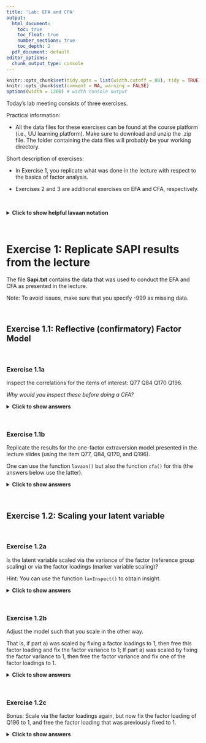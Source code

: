 ```yaml
---
title: 'Lab: EFA and CFA'
output:
  html_document: 
    toc: true
    toc_float: true
    number_sections: true
    toc_depth: 2
  pdf_document: default
editor_options:
  chunk_output_type: console
---
```


<style>
body {
  width: 100%;
  margin: 0 auto;
}
</style>


```r
knitr::opts_chunk$set(tidy.opts = list(width.cutoff = 80), tidy = TRUE)
knitr::opts_chunk$set(comment = NA, warning = FALSE)
options(width = 1200) # width console output
```

Today’s lab meeting consists of three exercises.


Practical information:

- All the data files for these exercises can be found at the course platform (i.e., UU learning platform). Make sure to download and unzip the .zip file. The folder containing the data files will probably be your working directory.


Short description of exercises:

- In Exercise 1, you replicate what was done in the lecture with respect to the basics of factor analysis. 

- Exercises 2 and 3 are additional exercises on EFA and CFA, respectively.

&nbsp;


<details><summary><b>Click to show helpful lavaan notation</b></summary>

&nbsp;

**Helpful notation (in factor analysis)**

operator | meaning
--|:----
=~  | indicator; used for latent variable to observed indicator in factor analysis measurement models.
~~  | (residual) covariance.
~1  | intercept or mean (e.g., x ~ 1 estimates the mean of variable x).
~ (in regression) | is regressed on.
1*  | fixes parameter or loading to one.
NA* | frees parameter or loading (useful to override default marker-variable method in CFA).
a*  | labels the parameter as ‘a’, used for model constraints.



**General `lavaan` specification**

**Latent variable definitions:**

* f1 =~ y1 + y2 + y3 
* f2 =~ y4 + y5 + y6 
* f3 =~ y7 + y8 + y9 + y10

**Regression:**

* y1 + y2 ~ f1 + f2 + x1 + x2
* f1 ~ f2 + f3
* f2 ~ f3 + x1 + x2

**Variances and covariances:**

* y1 ~~ y1 
* y1 ~~ y2 
* f1 ~~ f2

**Intercepts:**

* y1 ~ 1 
* f1 ~ 1

</details>

&nbsp;


# Exercise 1: Replicate SAPI results from the lecture 

The file **Sapi.txt** contains the data that was used to conduct the EFA and CFA as presented in the lecture. 

Note: To avoid issues, make sure that you specify -999 as missing data.

&nbsp;


## Exercise 1.1: Reflective (confirmatory) Factor Model

&nbsp;


### Exercise 1.1a 

Inspect the correlations for the items of interest: Q77 Q84 Q170 Q196. 

*Why would you inspect these before doing a CFA?*


<details><summary><b>Click to show answers</b></summary>

&nbsp;

**Installing and loading Lavaan**

The lavaan package is available on CRAN. Therefore, to install lavaan, simply start up R (studio), and type/copy in the R console:
```r
if (!require("lavaan")) install.packages("lavaan", dependencies = TRUE)
```
Note that you only have to install a package once. 

Next, you need to load the package, which needs to be done every time you re-open R:
```r
library(lavaan) 
```
This also is a check whether the installation was successful: In that case, a start-up message will be displayed showing the version number (always report this in your papers), and a reminder that this is free software. 
If you see this message, you are ready to start.


**Read in data**

To load the data into the R environment, run the following:
```r
data_sapi <- read.table("Sapi.txt", header = T)
```
Note: The data file needs to be in the same folder location that you are working in. Otherwise, you can tell R where to find it by copying the folder path. 

Now the data is loaded, you need to find missing values and set them to "NA". In this dataset, "-999" denotes a missing value:

```r
data_sapi[sapply(data_sapi, function(x) as.character(x) %in% c("-999") )] <- NA 
```
If you ‘forget’ to tell  R this, these values will be treated as being observed. 


**Item correlations**
 
Before we specify any model, we need to check the correlations among the items of interest. These items are: *Q77 Q84 Q170 Q196*. The correlation table gives the correlations between pairs of items, that is, the standardized covariances between a pair of items, equivalent to running covariances on the Z-scores of each item. In R, this can be obtained via:

```r
# package for correlations
if (!require("Hmisc")) install.packages("Hmisc", dependencies = TRUE)
library(Hmisc)

# rcorr() accepts matrices only
res <- rcorr(as.matrix(data_sapi[, c(9:10, 12:13)]))
# Correlation matrix (rounded to 3 decimals)
round(res$r, 3) 
```

Bear in mind that 

- The correlation for Items X and Y is the same as for Y and X. 

- The diagonal elements are always one because an item is always perfectly correlated with itself. 

- The magnitude of a correlation is determined by the absolute value of the correlation.


From the R output, we see that the items have magnitudes ranging from 0.2 to 0.6. In psychology and the social sciences, the magnitude of correlations above 0.30 is considered a medium effect size. Due to relatively high correlations among many of the items, these data would be a good candidate for factor analysis. 

The goal of factor analysis is to model the interrelationships between many items with fewer unobserved or latent variables.

</details>

&nbsp;


### Exercise 1.1b

Replicate the results for the one-factor extraversion model presented in the lecture slides (using the item Q77, Q84, Q170, and Q196). 

One can use the function `lavaan()` but also the function `cfa()` for this (the answers below use the latter).


<details><summary><b>Click to show answers</b></summary>

&nbsp;

With factor analysis, you can determine the extent to which items designed to measure a particular factor (in this case, extraversion) actually do so. It is the ‘true’ correlation between an indicator and a factor. 

In `lavaan`, the operator for the latent variable definition is: "=~". This denotes 'is measured by' (cf., BY in Mplus). Stated otherwise, it represents the indicator equation where the latent variable is on the left and the indicators (or observed variables), separated by + signs, are to the right of that symbol, where the names come from the data set.

**Specify the model**

```r
# Model statement: one factor, four items, default marker method
model.CFA <- 'Extraversion =~ Q77 + Q84 + Q170 + Q196' 
```

**Fit the model**

This code runs a confirmatory factor analysis using the `cfa()` function, which is actually a wrapper for the `lavaan()` function (which we used on Day 1).

```r
# Fit the model:
fit_CFA <- cfa(model.CFA, data=data_sapi,
               missing='fiml', fixed.x=F) # Specify FIML 
```

**Model summary**

Inspect the model summary. This requests textual output, listing for example:

* the estimator used
* the number of free parameters
* the test statistic
* estimated means
* loadings 
* variances

```r
# Output
summary(fit_CFA) 

# Alternative
summary(fit_CFA, fit.measures=TRUE)
```

</details>

&nbsp;


## Exercise 1.2: Scaling your latent variable 

&nbsp;

### Exercise 1.2a

Is the latent variable scaled via the variance of the factor (reference group scaling) or via the factor loadings (marker variable scaling)?

Hint: You can use the function `lavInspect()` to obtain insight.


<details><summary><b>Click to show answers</b></summary>

&nbsp;

```r
# Technical output - comparable to TECH1 in Mplus
lavInspect(fit_CFA)
```

From this one can see what type of scaling is used. Because of:

```r
lavInspect(fit_CFA)$lambda
```
one can see that the first factor loading is not estimated ('Q77       0'), since it is fixed (from the estimates you can see that it is fixed to 1.000). Hence, the marker variable method is used.

</details>

&nbsp;


### Exercise 1.2b

Adjust the model such that you scale in the other way. 

That is, if part a) was scaled by fixing a factor loadings to 1, then free this factor loading and fix the factor variance to 1; If part a) was scaled by fixing the factor variance to 1, then free the factor variance and fix one of the factor loadings to 1.


<details><summary><b>Click to show answers</b></summary>

&nbsp;

By default, `lavaan` chooses the marker method. To use the 'var std' method (i.e., reference group scaling), one should make use of the following:

* To free a parameter, put 'NA*' in front of the parameter to be freed:

  The syntax 'NA*Q77' frees the loading of the first item because by default marker method fixes it to one.

* To fix a parameter to 1, put '1*' in front of the parameter to be fixed:

  The syntax Extraversion ~~ 1*Extraversion fixes the variance of the factor Extraversion to one.


```r
# Specify model:
model.CFA_RefGr <- '
 Extraversion =~ NA*Q77 + Q84 + Q170 + Q196
 Extraversion ~~ 1*Extraversion
'
# Fit model:
fit_CFA_RefGr <- cfa(model.CFA_RefGr, data=data_sapi,
               missing='fiml', fixed.x=F) # Specify FIML 

# Get model summary:
summary(fit_CFA_RefGr)
```

Alternatively, you can use std.lv=TRUE and obtain the same results. Note that the Chi-square fit results are exactly the same across the models, as will be explained below. 

For better interpretation of the factor loadings, you should request the standardized solutions. Therefore, one may want to request the summary of the marker method but also specify that standardized=TRUE. Then you obtain both results:

```r
summary(fit_CFA, standardized=TRUE)
```

Now, there are two additional columns: Std.lv and Std.all (cf. STD and STDYX in Mplus).

* **Std.all:** standardizes the factor loadings by the standard deviation of both the predictor (i.e., the factor, X) and the outcome (i.e., the item, Y).
* **Std.lv:**  standardizes the factor loadings by the predictor (i.e., the factor, X).

Comparing the unstandardized estimates with the Std.lv ones: The loadings and variance of the factors are different but the residual variances are the same.

</details>

&nbsp;


### Exercise 1.2c

Bonus: Scale via the factor loadings again, but now fix the factor loading of Q196 to 1, and free the factor loading that was previously fixed to 1.

<details><summary><b>Click to show answers</b></summary>

&nbsp;


**Fix other factor loadings**

Remember:

* 1* fixes a parameter or loading to one
* NA* frees a parameter or loading (useful to override default marker method)

In case you want, in the Marker variable method, another factor loading (here, the last one) to be 1, use:
```r
# Model statement:
model.CFA_last <- '
 Extraversion =~ NA*Q77 + Q84 + Q170 + 1*Q196
'

# Fit model:
fit_CFA_last <- cfa(model.CFA_last, data=data_sapi,
                     missing='fiml', fixed.x=F) # Specify FIML 

# Model summary:
summary(fit_CFA_last)
```

&nbsp;


### Exercise 1.2d

Based on the output of the models run in 1.1b, 1.2b, and 1.2c, what do you notice about the Chi-square ($\chi^2$)), degrees of freedom, $p$-values, factor loadings, and factor variance for the different methods?


<details><summary><b>Click to show answers</b></summary>

&nbsp;

The first thing you may notice is that all Chi-square fit results are exactly the same across the models. This is because the different ways of scaling all result in equivalent statistical models. You do not estimate anything more or less with any of the three scaling methods.

The second thing you may notice is that the values of the loadings have changed. However, loadings that are relatively large (or small) in one model, are also relatively large (or small) in the other models. For example, in each model, the loading for Q77 is approximately 1.4 times as large as the loading of Q84.

The take home message is that it does not matter how you scale, the information that you obtain is the same. 	

</details>

&nbsp;


## Exercise 1.3: Model fit 

Inspect the model fit. Focus on the Chi-square, CFI, TLI, RMSEA, and SRMR. 

You can use `summary()` or `fitMeasures()`.

<details><summary><b>Click to show an extra hint</b></summary>

&nbsp;

One can use `summary(<fit>, fit.measures=TRUE)` and/or `fitMeasures(<fit>)` and/or `fitMeasures(<fit>, c("cfi", "tli", "rmsea","srmr"))`.

</details>

&nbsp;


<details><summary><b>Click to show answers</b></summary>

&nbsp;

Four measures of model fit are:

1. The 'chisq' or 'the Test Statistic for the Model Test User Model' is the Chi-square statistic obtained from the maximum likelihood statistic. 

2. CFI is the Comparative Fit Index.
    * Values can range between 0 and 1.
    * Values greater than 0.90, or conservatively 0.95, indicate good fit.

3. TLI is the Tucker Lewis Index
    * Values can range between 0 and 1. If it is greater than 1, it should be rounded to 1.
    * Values greater than 0.90 indicating good fit. 
    * If the CFI and TLI are less than one, the CFI is always greater than the TLI.

4. RMSEA is the root mean square error of approximation. 
    * You also obtain a p-value of close fit, that is, for the test whether RMSEA < 0.05.
    * If you reject the model, it means your model is not a close fitting model.
    
You can obtain these using the following code:

```r
## One method:
#summary(fit_CFA, fit.measures=TRUE) # many model fit measures
#
## Alternative method:
#fitMeasures(fit_CFA) # many model fit measures

#You can ask for specific model fit measures by using:
fitMeasures(fit_CFA, c("chisq", "df", "pvalue", "cfi", "tli", "rmsea","srmr")) 
```

Notes on Chi-square: 

* Failing to reject the model is good for the model at hand because it implies failing to disprove that the model is bad. Here, we reject the null hypothesis that the model fits the data. 

* It is well documented in CFA and SEM literature that the Chi-square is often overly sensitive in model testing especially for large samples. 

* David Kenny states that, for models with 75 to 200 cases, the Chi-square is a reasonable measure of fit; but for 400 cases or more it is nearly almost always significant. Our sample size is 1000.

* Kline (2016) notes the N:q rule, which states that 

    - the sample size (N) should be 'in line with' the number of parameters in your model (q). 

    - the recommended ratio is 20:1.

    - this means that if you have 12 parameters, you should have N=240.

   Additionally, a sample size less than 100 is almost always untenable according to Kline.

* The larger the Chi-square value, the larger the difference between the sample implied covariance matrix and the sample observed one; and the more likely you will reject your model. 


Other fit measures:

* For CFI, value slightly below the recommended cut-off criterion of 0.95. 

* For TLI, value below the recommended cut-off criterion of 0.90.

* The RMSEA is above the cut-off of 0.05. 

* The SRMR points to a good model fit (SRMR < 0.08).


Overall, the model does not seem to fit well.



**Plotting the results**

You can plot the results of a fit object using `lavaanPlot()`, `tidySEM()`, or `semPlot()`. 

```r
# Install this package first (once):
if (!require("lavaanPlot")) install.packages("lavaanPlot") 
library(lavaanPlot)

# Plot:
lavaanPlot(model = fit_CFA, node_options = list(shape = "box", fontname = "Helvetica"), 
           edge_options = list(color = "grey"), coefs = T, stand = T, covs = T)
```

```r
# Alternative:
if (!require("tidySEM")) install.packages("tidySEM") # install this package first (once)
library(tidySEM)
graph_sem(fit_CFA)
```

```r
# Another alternative:
if (!require("semPlot")) install.packages("semPlot") # install this package first (once)
library(semPlot)
semPaths(fit_CFA, "par", weighted = FALSE, nCharNodes = 7, shapeMan = "rectangle",
         sizeMan = 8, sizeMan2 = 5)
```

</details>

&nbsp;



## Exercise 1.4: Test equality of factor loadings

Based on the factor loadings, items do not seem to be equally reflective of Extraversion, except for Q84 and Q196. To improve the fit of the model, one can test whether these factor loadings are equal (resulting in estimating less parameters). One can use a Wald test to test whether two factor loadings can be considered equal.

&nbsp;

### Exercise 1.4a

Test whether the factor loadings of Q84 and Q196 are the same.

Hint: For a `lavaan` object (with label names!) one can do this with lavTestWald(fit, constrains = '\<insert equality restriction\>').


<details><summary><b>Click to show answers</b></summary>

&nbsp;

**Specify the model**

```r
# Specify model:
model.CFA_equal <- '
 # model with labeled parameters
 Extraversion =~ Q77 + a*Q84 + Q170 + b*Q196
'
```

**Fit the model**

```r
# Fit model:
fit_CFA_equal <- cfa(model.CFA_equal, data=data_sapi,
                     missing='fiml', fixed.x=F) # Specify FIML 
```

**Conduct the Wald test**

```r
# Wald test
lavTestWald(fit_CFA_equal, constraints = 'a == b')
```

</details>

&nbsp;


### Exercise 1.4b 

What does the test imply?

<details><summary><b>Click to show answers</b></summary>

&nbsp;

The Wald test with df=1 is 0.362, with $p$ = 0.547. Thus, we do not reject the null that the two loadings are equal. Hence, we conclude that there is no evidence for a difference between a and b, that is, the factor loadings of Q84 and Q196 are the same.

In case one wants the model results for which the loadings are the same: 

```r
# Specify model:
model.CFA_equal <- '
 # model with labeled parameters
 Extraversion =~ Q77 + a*Q84 + Q170 + b*Q196
 #
 # constraints
 a == b 
'
# Note: a* labels the parameter as ‘a’, used for model constraints.
#
# Alternatively:
model.CFA_equal <- '
 # model with labeled parameters
 Extraversion =~ Q77 + a*Q84 + Q170 + a*Q196
'

# Fit model:
fit_CFA_equal <- cfa(model.CFA_equal, data=data_sapi,
                     missing='fiml', fixed.x=F) # Specify FIML 

# Model summary:
summary(fit_CFA_equal, standardized=TRUE, fit.measures=TRUE)
fitMeasures(fit_CFA_equal, c("cfi", "tli", "rmsea","srmr"))
```

The measures did improve, but the model still does not fit well.

</details>

&nbsp;


## Exercise 1.5: EFA vs CFA 

Specify and run the two-factor exploratory factor model (EFA) and two-factor CFA, as was shown in the lecture slides (using the items: Q44, Q63, Q76, Q77, Q84, Q98, Q170, and Q196).


<details><summary><b>Click to show answers</b></summary>

&nbsp;

**Data screening: Item correlations**

```r
# Correlations for the items of interest: Q44 Q63 Q76 Q77 Q84 Q98 Q170 Q196
res <- rcorr(as.matrix(data_sapi[, c(6:13)])) # rcorr() accepts matrices only
# Correlation matrix (rounded to 3 decimals)
round(res$r, 3)
```

**Specify the two-factor EFA model**

The efa('block1') modifier indicates that the factors comprise an exploratory block (with the name block1) and thus that we do not exactly know the loading structure of the variables / items on these factors.

```r
# Specify two-factor EFA model:
model.2EFA <- "
 efa('block1')*Having fun  =~ Q77 + Q84 + Q170 + Q196 + Q44 + Q63 + Q76 + Q98
 efa('block1')*Being liked =~ Q77 + Q84 + Q170 + Q196 + Q44 + Q63 + Q76 + Q98
"
# Alternative:
model.2EFA <- "
efa('block1')*Having fun  + efa('block1')*Being liked =~ 
Q77 + Q84 + Q170 + Q196 + Q44 + Q63 + Q76 + Q98
"
```

**Fit the two-factor EFA model**

```r
# Fit two-factor EFA model:
fit_2EFA <- cfa(model.2EFA, data=data_sapi,
                missing='fiml', fixed.x=F) # Specify FIML 
# This estimates the EFA model (releasing the residual variances and implying the EFA constraints) using the oblique geomin rotation.

# Model summary:
summary(fit_2EFA)

lavInspect(fit_2EFA)
```

**Specify and fit the two-factor CFA model**

```r
# Specify two-factor CFA model:
model.2CFA <- "
 Having fun  =~ Q77 + Q84 + Q170 + Q196
 Being liked =~ Q44 + Q63 + Q76 + Q98
"
# Fit two-factor CFA model:
fit_2CFA <- cfa(model.2CFA, data=data_sapi,
                missing='fiml', fixed.x=F) # Specify FIML 

# Model summary:
summary(fit_2CFA)
lavInspect(fit_2CFA)
```

</details>

&nbsp;


# Exercise 2: EFA 

Use the data file popular_factor.txt. Make sure to denote that 99 represents a missing value. 

&nbsp;


## Exercise 2a

Run an EFA that provides you with a 1-factor and a 2-factor solution. Interpret the results for the 2-factor solution.


<details><summary><b>Click to show answers</b></summary>

&nbsp;

**Load the data**

```r
# Read in data:
data_pop <- read.table("popular_factor.txt", header = T)
# Denote missing values:
data_pop[sapply(data_pop, function(x) as.character(x) %in% c("99") )] <- NA
```

**Data screening: Item correlations**

```r
# Correlations for the items of interest
res <- rcorr(as.matrix(data_pop)) # rcorr() accepts matrices only
round(res$r, 3) # Correlation matrix (rounded to 3 decimals)
```

**One-factor model**

```r
# Specify one-factor EFA model:
model.1EFA <- "
 efa('block1')*F1  =~ c1 + c2 + c3 + o1 + o2 + o3
"

# Fit one-factor EFA model:
fit_1EFA <- cfa(model.1EFA, data=data_pop,
                missing='fiml', fixed.x=F) # Specify FIML 

# Model summary:
summary(fit_1EFA)
fitMeasures(fit_1EFA, c("chisq", "df", "pvalue", "cfi", "tli", "rmsea","srmr")) 
lavInspect(fit_1EFA)
```

**Two-factor model**

<!-- # TO DO not same factor loadings as in Mplus - fit etc is the same -->

```r
# Specify two-factor EFA model:
model.2EFA <- "
 efa('block1')*F1  =~ c1 + c2 + c3 + o1 + o2 + o3
 efa('block1')*F2  =~ c1 + c2 + c3 + o1 + o2 + o3
"
# Fit two-factor EFA model:
fit_2EFA <- cfa(model.2EFA, data=data_pop,
                missing='fiml', fixed.x=F) # Specify FIML 

# Model summary:
summary(fit_2EFA)
fitMeasures(fit_2EFA, c("chisq", "df", "pvalue", "cfi", "tli", "rmsea","srmr"))
lavInspect(fit_2EFA)
```

One can conclude that the 2-factor structure fits well to the data:

* Chi-Square Test of Model Fit is not significant, 
* CFI/TLI is  > 0.95, and 
* RMSEA is < 0.05.

</details>

&nbsp;


## Exercise 2b

Which factor model do you prefer?

Note: you can use for example the `anova()` function for this.


<details><summary><b>Click to show answers</b></summary>

&nbsp;

**Compare the two models**

```r
# Compare the one-factor model to the two-factor model

# Option 1: 
anova(fit_1EFA, fit_2EFA)


# In case you want to quantify the relative support (so, how much better).
# Based on the AIC:
fit_EFA_AIC <- anova(fit_1EFA, fit_2EFA)$AIC
#names(fit_EFA_AIC) <- c("2EFA", "1EFA") # Note 2EFA comes first! # names not needed
#fit_EFA_AIC
#if (!require("restriktor")) install.packages("restriktor", dependencies = TRUE)
library(restriktor) # ?calc_ICweights 
AIC_weights_EFA <- calc_ICweights(fit_EFA_AIC, hypo_names = c("2EFA", "1EFA"))
AIC_weights_EFA$IC_weights
AIC_weights_EFA$ratio_IC_weights[1,2]
# Note: More information in IC weights can be found in the Model Selection lecture.
```

The Chi-square difference test is significant, implying that the null (stating that two factors are one and the same) is rejected. Additionally, the AIC and BIC for the 2-factor model is lower than for the 1-factor model. Moreover, the 2-factor model is infinite more supported than the 1-factor model.  
Hence, we prefer the 2-factor model.



There are alternative ways to compare the models, such as:
```r
# Option 2:
if (!require("performance")) install.packages("performance", dependencies = TRUE)
library(performance)

compare_performance(fit_1EFA, fit_2EFA)


# In case you want to quantify the relative support (so, how much better).
# Based on the AIC:
fit_EFA_AIC <- compare_performance(fit_1EFA, fit_2EFA)$AIC
names(fit_EFA_AIC) <- c("1EFA", "2EFA") # names not needed
#fit_EFA_AIC
library(restriktor) # ?calc_ICweights
AIC_weights_EFA <- calc_ICweights(fit_EFA_AIC, hypo_names = c("1EFA", "2EFA"))
AIC_weights_EFA$IC_weights
AIC_weights_EFA$ratio_IC_weights[1,2]
# Note: More information in IC weights can be found in the Model Selection lecture.
```

<!-- There are more options, e.g., see the following link where fit measures are compared: -->

<!-- https://solomonkurz.netlify.app/post/2021-05-11-yes-you-can-fit-an-exploratory-factor-analysis-with-lavaan/ -->


**Plot the results**

Using `lavaanPlot()`:

```r
# Plot
if (!require("lavaanPlot")) install.packages("lavaanPlot") # install this package first (once)
library(lavaanPlot)
lavaanPlot(model = fit_2EFA, node_options = list(shape = "box", fontname = "Helvetica"), 
           edge_options = list(color = "grey"), coefs = T, stand = T, covs = T)
```

Using `tidySEM()` and `semPlot()`:

```r
# Alternative
if (!require("tidySEM")) install.packages("tidySEM") # install this package first (once)
library(tidySEM)
graph_sem(fit_2EFA)

# Another alternative
if (!require("semPlot")) install.packages("semPlot") # install this package first (once)
library(semPlot)
semPaths(fit_2EFA, "par", weighted = FALSE, nCharNodes = 7, shapeMan = "rectangle",
         sizeMan = 8, sizeMan2 = 5)
```

</details>

&nbsp;


# Exercise 3: CFA 

Use again data file popular_factor.txt.

&nbsp;

## Exercise 3a

Now, run a CFA with 1 factor (‘anti’) and another model with 2-factors (‘covert’ and ‘overt’) based on the 2-factor EFA model. Bear in mind that you should normally not run both an EFA and CFA on the same data set; normally, the EFA model generates a hypothesis for a next study (or for another part of your data set).

In both models, scale by fixing the factor variance, rather than by fixing a loading (in the last question, it will become clear why).


<details><summary><b>Click to show answers</b></summary>

&nbsp;

**Load the data**

```r
# Read in data:
data_pop <- read.table("popular_factor.txt", header = T)
# Denote missing values:
data_pop[sapply(data_pop, function(x) as.character(x) %in% c("99") )] <- NA
```


**One-factor CFA model**

```r
# Specify one-factor CFA model:
model.1CFA <- "
 anti  =~ NA*c1 + c2 + c3 + o1 + o2 + o3
 anti ~~ 1*anti
"

# Fit one-factor CFA model:
fit_1CFA <- cfa(model.1CFA, data=data_pop,
                missing='fiml', fixed.x=F) # Specify FIML 

# Model summary:
summary(fit_1CFA)
fitMeasures(fit_1CFA, c("chisq", "df", "pvalue", "cfi", "tli", "rmsea","srmr")) 
lavInspect(fit_1CFA)
```

**Two-factor CFA model**

```r
# Specify two-factor CFA model:
model.2CFA <- "
 covert  =~ NA*c1 + c2 + c3
 overt   =~ NA*o1 + o2 + o3
 covert ~~ 1*covert
 overt ~~ 1*overt
"
# Fit two-factor CFA model:
fit_2CFA <- cfa(model.2CFA, data=data_pop,
                missing='fiml', fixed.x=F) # Specify FIML 

# Model summary:
summary(fit_2CFA)
fitMeasures(fit_2CFA, c("chisq", "df", "pvalue", "cfi", "tli", "rmsea","srmr"))
lavInspect(fit_2CFA)
```

</details>

&nbsp;


## Exercise 3b

Which model is to be preferred? What can you say about the model fit based on the AIC and BIC?

<details><summary><b>Click to show answers</b></summary>

&nbsp;

```r
# Compare the one-factor model to the two-factor model
anova(fit_1CFA, fit_2CFA)


# In case you want to quantify the relative support (so, how much better).
# Based on the AIC:
fit_AIC <- anova(fit_1CFA, fit_2CFA)$AIC
names(fit_AIC) <- c("2CFA", "1CFA") # Note 2CFA comes first! # names not needed
#fit_AIC
#library(restriktor)
AIC_weights <- calc_ICweights(fit_AIC, hypo_names = c("2CFA", "1CFA"))
AIC_weights$IC_weights
AIC_weights$ratio_IC_weights[1,2]
# Note: More information in IC weights can be found in the Model Selection lecture.
```
The Chi-square difference test is significant, implying that the null (stating that the two factors are one and the same) is rejected. Additionally, the AIC and BIC for the 2-factor model is lower than for the 1-factor model. Moreover, the 2-factor model is infinite more supported than the 1-factor model.  
Hence, we prefer the 2-factor model.


```r
fitMeasures(fit_1CFA, c("chisq", "df", "pvalue", "cfi", "tli", "rmsea","srmr"))
fitMeasures(fit_2CFA, c("chisq", "df", "pvalue", "cfi", "tli", "rmsea","srmr"))
```

The fit measures are better for the 2-factor CFA model. Additionally, one can conclude that the 2-factor structure fits the data well: 

- Chi-Square Test of Model Fit is not significant, 

- CFI/TLI is  > 0.95, and 

- RMSEA is < 0.05.


</details>

&nbsp;


## Exercise 3c

What is the correlation between the two factors (i.e., overt and covert)?


<details><summary><b>Click to show a hint</b></summary>

Whether the unstandardized ‘covert ~~ overt’ can be interpreted as a correlation or a covariance, depends on how the latent variable was scaled: 

- If the factor variances are fixed to 1 (i.e., when scaling is done via the factor variances), then the ‘unstandardized’ result reflects the factor correlation. 

- Otherwise they reflect the covariance.

</details>

&nbsp;


<details><summary><b>Click to show answers</b></summary>

&nbsp;

The correlation between the two factors is:
```r
parameterEstimates(fit_2CFA)[15,]
```

The correlation between overt and covert is 0.431 with a standard error of 0.055. 


Consequently, the proportion of shared variance is 0.4312^2 = 0.186 = 18.6%.



**Plot the results** 

Using `lavaanPlot()`:

```r
# Plot
if (!require("lavaanPlot")) install.packages("lavaanPlot") # install this package first (once)
library(lavaanPlot)
lavaanPlot(model = fit_2CFA, node_options = list(shape = "box", fontname = "Helvetica"), 
           edge_options = list(color = "grey"), coefs = T, stand = T, covs = T)
```

Using `tidySEM()` or `semPlot()`:

```r
# Alternative
if (!require("tidySEM")) install.packages("tidySEM") # install this package first (once)
library(tidySEM)
graph_sem(fit_2CFA)

# Another alternative
if (!require("semPlot")) install.packages("semPlot") # install this package first (once)
library(semPlot)
semPaths(fit_2CFA, "par", weighted = FALSE, nCharNodes = 7, shapeMan = "rectangle",
         sizeMan = 8, sizeMan2 = 5)
```

</details>